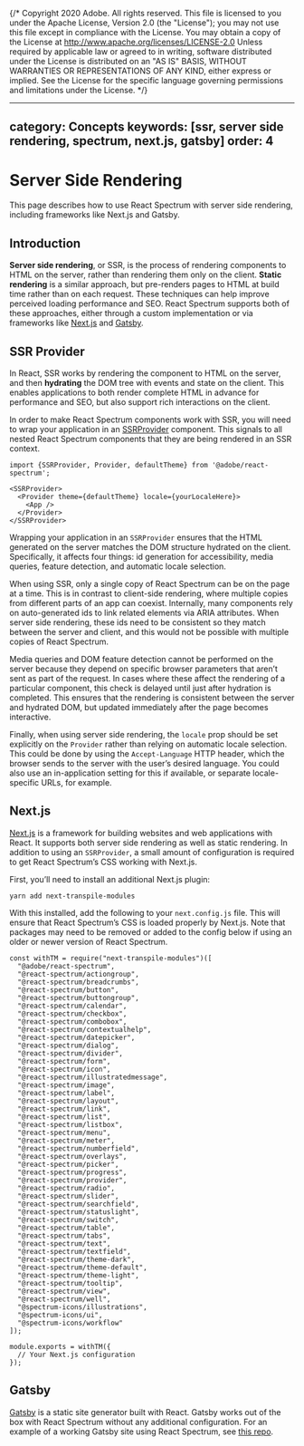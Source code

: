 {/* Copyright 2020 Adobe. All rights reserved.
This file is licensed to you under the Apache License, Version 2.0 (the "License");
you may not use this file except in compliance with the License. You may obtain a copy
of the License at http://www.apache.org/licenses/LICENSE-2.0
Unless required by applicable law or agreed to in writing, software distributed under
the License is distributed on an "AS IS" BASIS, WITHOUT WARRANTIES OR REPRESENTATIONS
OF ANY KIND, either express or implied. See the License for the specific language
governing permissions and limitations under the License. */}


---
category: Concepts
keywords: [ssr, server side rendering, spectrum, next.js, gatsby]
order: 4
---

# Server Side Rendering

This page describes how to use React Spectrum with server side rendering, including frameworks like Next.js and Gatsby.

## Introduction

**Server side rendering**, or SSR, is the process of rendering components to HTML on the server, rather than rendering them only on the client. **Static rendering** is a similar approach, but pre-renders pages to HTML at build time rather than on each request. These techniques can help improve perceived loading performance and SEO. React Spectrum supports both of these approaches, either through a custom implementation or via frameworks like [Next.js](https://nextjs.org) and [Gatsby](https://www.gatsbyjs.com).

## SSR Provider

In React, SSR works by rendering the component to HTML on the server, and then **hydrating** the DOM tree with events and state on the client. This enables applications to both render complete HTML in advance for performance and SEO, but also support rich interactions on the client.

In order to make React Spectrum components work with SSR, you will need to wrap your application in an [SSRProvider](../react-aria/SSRProvider.html) component. This signals to all nested React Spectrum components that they are being rendered in an SSR context.

```tsx
import {SSRProvider, Provider, defaultTheme} from '@adobe/react-spectrum';

<SSRProvider>
  <Provider theme={defaultTheme} locale={yourLocaleHere}>
    <App />
  </Provider>
</SSRProvider>
```

Wrapping your application in an `SSRProvider` ensures that the HTML generated on the server matches the DOM structure hydrated on the client. Specifically, it affects four things: id generation for accessibility, media queries, feature detection, and automatic locale selection.

When using SSR, only a single copy of React Spectrum can be on the page at a time. This is in contrast to client-side rendering, where multiple copies from different parts of an app can coexist. Internally, many components rely on auto-generated ids to link related elements via ARIA attributes. When server side rendering, these ids need to be consistent so they match between the server and client, and this would not be possible with multiple copies of React Spectrum.

Media queries and DOM feature detection cannot be performed on the server because they depend on specific browser parameters that aren’t sent as part of the request. In cases where these affect the rendering of a particular component, this check is delayed until just after hydration is completed. This ensures that the rendering is consistent between the server and hydrated DOM, but updated immediately after the page becomes interactive.

Finally, when using server side rendering, the `locale` prop should be set explicitly on the `Provider` rather than relying on automatic locale selection. This could be done by using the `Accept-Language` HTTP header, which the browser sends to the server with the user’s desired language. You could also use an in-application setting for this if available, or separate locale-specific URLs, for example.

## Next.js

[Next.js](https://nextjs.org) is a framework for building websites and web applications with React. It supports both server side rendering as well as static rendering. In addition to using an `SSRProvider`, a small amount of configuration is required to get React Spectrum’s CSS working with Next.js.

First, you’ll need to install an additional Next.js plugin:

```
yarn add next-transpile-modules
```

With this installed, add the following to your `next.config.js` file. This will ensure that React Spectrum’s CSS is loaded properly by Next.js. Note that packages may need to be removed or added to the config below if using an older or newer version of React Spectrum.

```tsx
const withTM = require("next-transpile-modules")([
  "@adobe/react-spectrum",
  "@react-spectrum/actiongroup",
  "@react-spectrum/breadcrumbs",
  "@react-spectrum/button",
  "@react-spectrum/buttongroup",
  "@react-spectrum/calendar",
  "@react-spectrum/checkbox",
  "@react-spectrum/combobox",
  "@react-spectrum/contextualhelp",
  "@react-spectrum/datepicker",
  "@react-spectrum/dialog",
  "@react-spectrum/divider",
  "@react-spectrum/form",
  "@react-spectrum/icon",
  "@react-spectrum/illustratedmessage",
  "@react-spectrum/image",
  "@react-spectrum/label",
  "@react-spectrum/layout",
  "@react-spectrum/link",
  "@react-spectrum/list",
  "@react-spectrum/listbox",
  "@react-spectrum/menu",
  "@react-spectrum/meter",
  "@react-spectrum/numberfield",
  "@react-spectrum/overlays",
  "@react-spectrum/picker",
  "@react-spectrum/progress",
  "@react-spectrum/provider",
  "@react-spectrum/radio",
  "@react-spectrum/slider",
  "@react-spectrum/searchfield",
  "@react-spectrum/statuslight",
  "@react-spectrum/switch",
  "@react-spectrum/table",
  "@react-spectrum/tabs",
  "@react-spectrum/text",
  "@react-spectrum/textfield",
  "@react-spectrum/theme-dark",
  "@react-spectrum/theme-default",
  "@react-spectrum/theme-light",
  "@react-spectrum/tooltip",
  "@react-spectrum/view",
  "@react-spectrum/well",
  "@spectrum-icons/illustrations",
  "@spectrum-icons/ui",
  "@spectrum-icons/workflow"
]);

module.exports = withTM({
  // Your Next.js configuration
});
```

## Gatsby

[Gatsby](https://www.gatsbyjs.com) is a static site generator built with React. Gatsby works out of the box with React Spectrum without any additional configuration. For an example of a working Gatsby site using React Spectrum, see [this repo](https://github.com/devongovett/rsp-gatsby).
